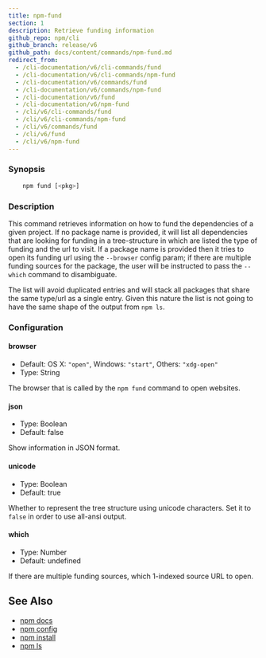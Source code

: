 ```yaml
---
title: npm-fund
section: 1
description: Retrieve funding information
github_repo: npm/cli
github_branch: release/v6
github_path: docs/content/commands/npm-fund.md
redirect_from:
  - /cli-documentation/v6/cli-commands/fund
  - /cli-documentation/v6/cli-commands/npm-fund
  - /cli-documentation/v6/commands/fund
  - /cli-documentation/v6/commands/npm-fund
  - /cli-documentation/v6/fund
  - /cli-documentation/v6/npm-fund
  - /cli/v6/cli-commands/fund
  - /cli/v6/cli-commands/npm-fund
  - /cli/v6/commands/fund
  - /cli/v6/fund
  - /cli/v6/npm-fund
---
```


### Synopsis

```bash
    npm fund [<pkg>]
```

### Description

This command retrieves information on how to fund the dependencies of a given project. If no package name is provided, it will list all dependencies that are looking for funding in a tree-structure in which are listed the type of funding and the url to visit. If a package name is provided then it tries to open its funding url using the `--browser` config param; if there are multiple funding sources for the package, the user will be instructed to pass the `--which` command to disambiguate.

The list will avoid duplicated entries and will stack all packages that share the same type/url as a single entry. Given this nature the list is not going to have the same shape of the output from `npm ls`.

### Configuration

#### browser

- Default: OS X: `"open"`, Windows: `"start"`, Others: `"xdg-open"`
- Type: String

The browser that is called by the `npm fund` command to open websites.

#### json

- Type: Boolean
- Default: false

Show information in JSON format.

#### unicode

- Type: Boolean
- Default: true

Whether to represent the tree structure using unicode characters. Set it to `false` in order to use all-ansi output.

#### which

- Type: Number
- Default: undefined

If there are multiple funding sources, which 1-indexed source URL to open.

## See Also

- [npm docs](/cli/v6/commands/npm-docs)
- [npm config](/cli/v6/commands/npm-config)
- [npm install](/cli/v6/commands/npm-install)
- [npm ls](/cli/v6/commands/npm-ls)
